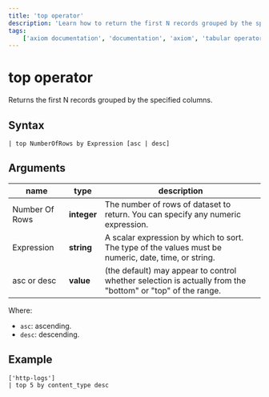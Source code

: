 ```yaml
---
title: 'top operator'
description: 'Learn how to return the first N records grouped by the specified columns from your query.'
tags:
    ['axiom documentation', 'documentation', 'axiom', 'tabular operators', 'top operator']
---
```


# top operator

Returns the first N records grouped by the specified columns.

## Syntax

```kusto
| top NumberOfRows by Expression [asc | desc]
```

## Arguments

| **name**     | **type**  | **description**                                                                                            |
| ------------ | --------- | ---------------------------------------------------------------------------------------------------------- |
| Number Of Rows | **integer** | The number of rows of dataset to return. You can specify any numeric expression.                           |
| Expression   | **string**  | A scalar expression by which to sort. The type of the values must be numeric, date, time, or string.        |
| asc or desc  | **value**   | (the default) may appear to control whether selection is actually from the "bottom" or "top" of the range. |

Where:

- `asc`: ascending.
- `desc`: descending.

## Example

```kusto
['http-logs']
| top 5 by content_type desc
```

<RunInPlayGround 
    href="https://play.axiom.co/axiom-play-qf1k/explorer?initForm=%7B%22apl%22%3A%22%5B%27sample-http-logs%27%5D%20%7C%20top%205%20by%20content_type%20desc%22%2C%22queryOptions%22%3A%7B%22quickRange%22%3A%2230d%22%7D%7D" 
    target="_blank" 
    rel="noopener noreferrer"
/>